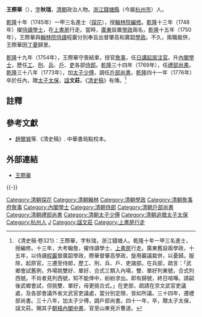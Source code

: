 {{Otheruses|other=名为王文庄的其他人物|王文庄}}

'''王際華'''（{{bd|1717年||1776年|catIdx=A}}），[[表字|字]]'''秋瑞'''，[[清朝|清朝]]政治人物。[[浙江|浙江]][[錢塘縣|錢塘縣]]（今屬[[杭州市|杭州市]]）人。

[[乾隆|乾隆]]十年（1745年）一甲三名進士（[[探花|探花]]），授[[翰林院編修|翰林院編修]]。[[乾隆|乾隆]]十三年（1748年）擢[[侍讀學士|侍讀學士]]，在[[上書房|上書房]]行走。當時，[[廣東|廣東]]設置[[學政|學政]]兩名，[[乾隆|乾隆]]十五年（1750年），王際華與[[翰林院侍讀|翰林院侍讀]]程巖分別奉旨出督肇高和廣韶[[學政|學政]]。不久，兩職裁併，王際華因[[丁憂|丁憂]]歸里。

[[乾隆|乾隆]]十九年（1754年），王際華守喪結束，授官[[詹事|詹事]]，任[[日講起居注官|日講起居注官]]。升[[內閣學士|內閣學士]]，歷任[[工|工]]、[[刑|刑]]、[[兵|兵]]、[[戶|戶]]、[[吏|吏]]各部[[侍郎|侍郎]]。[[乾隆|乾隆]]三十四年（1769年），任[[禮部尚書|禮部尚書]]。[[乾隆|乾隆]]三十八年（1773年），加[[太子少傅|太子少傅]]，調任[[戶部尚書|戶部尚書]]。[[乾隆|乾隆]]四十一年（1776年）卒於任內，贈[[太子太保|太子太保]]，[[諡|諡]]'''文莊'''。《[[清史稿|清史稿]]》有傳。<ref>《清史稿·卷321》：王際華，字秋瑞，浙江錢塘人。乾隆十年一甲三名進士，授編修。十三年，大考翰詹，擢侍讀學士、[[上書房|上書房]]行走。廣東舊設兩學政，十五年，以侍讀[[程巖|程巖]]督廣韶學政，際華督肇高學政，旋用巖議裁併，以憂歸。服除，起原官。三遷至侍郎，歷工、刑、兵、戶、吏諸部。在兵部，疏言：「武鄉會試舊例，外場挑雙好、單好、合式三類入內場，雙、單好列東號，合式列西號。不肖者見列西號，知不能倖中，紛紛求出。即有歸號，終日喧嘩。請嗣後武鄉會試，但挑雙、單好，毋更挑合式。」在吏部，疏請在京文武官吏議處，及各部會議外省文武官吏議處，當分別定限，皆如所議。三十四年，遷禮部尚書。三十八年，加太子少傅，調戶部尚書。四十一年，卒，贈太子太保，諡文莊。賜其子[[王朝梧|朝梧]][[內閣中書|內閣中書]]，官至山東兗沂曹道。</ref>

==註釋==
{{reflist}}

==參考文獻==
*[[趙爾巽|趙爾巽]]等.《清史稿》. 中華書局點校本。

==外部連結==
*[http://npmhost.npm.gov.tw/ttscgi2/ttsquery?0:0:npmauac:TM%3D%A4%FD%BB%DA%B5%D8 王際華] {{Wayback|url=http://npmhost.npm.gov.tw/ttscgi2/ttsquery?0:0:npmauac:TM%3D%A4%FD%BB%DA%B5%D8 |date=20190811183347 }}

{{-}}
{{start box}}
{{s-off}}
{{succession box|[[于敏中|-{于敏中}-]]|[[袁守侗|袁守侗]]|[[清朝户部尚书列表#户部汉尚书|戶部漢尚書]]|<small>乾隆三十八年八月己丑－乾隆四十一年三月辛卯<br>（1773年9月18日－1776年5月7日）</small>}}
{{end box}}

{{乾隆十年乙丑科殿試金榜}}
{{DEFAULTSORT:Wang王}}
[[Category:清朝探花|Category:清朝探花]]
[[Category:清朝翰林|Category:清朝翰林]]
[[Category:清朝學政|Category:清朝學政]]
[[Category:清朝詹事府詹事|Category:清朝詹事府詹事]]
[[Category:內閣學士|Category:內閣學士]]
[[Category:清朝侍郎|Category:清朝侍郎]]
[[Category:清朝戶部尚書|Category:清朝戶部尚書]]
[[Category:清朝禮部尚書|Category:清朝禮部尚書]]
[[Category:清朝太子少傅|Category:清朝太子少傅]]
[[Category:清朝追赠太子太保|Category:清朝追赠太子太保]]
[[Category:杭州人|Category:杭州人]]
[[Category:王姓|J]]
[[Category:諡文莊|Category:諡文莊]]
[[Category:上書房行走|Category:上書房行走]]